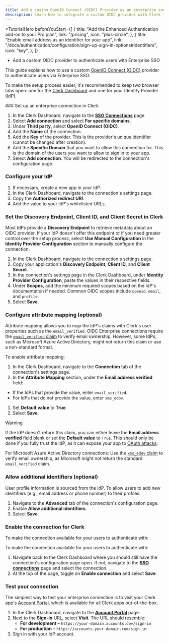 ```yaml
---
title: Add a custom OpenID Connect (OIDC) Provider as an enterprise connection
description: Learn how to integrate a custom OIDC provider with Clerk for Enterprise SSO.
---
```


<TutorialHero
  beforeYouStart={[
    {
      title: "Add the Enhanced Authentication add-on to your Pro plan",
      link: "/pricing",
      icon: "plus-circle",
    },
    {
      title: "Enable email address as an identifier for your app",
      link: "/docs/authentication/configuration/sign-up-sign-in-options#identifiers",
      icon: "key",
    },
  ]}
>
  - Add a custom OIDC provider to authenticate users with Enterprise SSO
</TutorialHero>

This guide explains how to use a custom [OpenID Connect (OIDC)](https://openid.net/developers/how-connect-works) provider to authenticate users via Enterprise SSO.

To make the setup process easier, it's recommended to keep two browser tabs open: one for the [Clerk Dashboard](https://dashboard.clerk.com/last-active?path=user-authentication/sso-connections) and one for your Identity Provider (IdP).

<Steps>
  ### Set up an enterprise connection in Clerk

  1. In the Clerk Dashboard, navigate to the [**SSO Connections**](https://dashboard.clerk.com/last-active?path=user-authentication/sso-connections) page.
  1. Select **Add connection** and select **For specific domains**.
  1. Under **Third party**, select **OpenID Connect (OIDC)**.
  1. Add the **Name** of the connection.
  1. Add the **Key** of the provider. This is the provider's unique identifier (cannot be changed after creation).
  1. Add the **Specific Domain** that you want to allow this connection for. This is the domain of the users you want to allow to sign in to your app.
  1. Select **Add connection**. You will be redirected to the connection's configuration page.

  ### Configure your IdP

  1. If necessary, create a new app in your IdP.
  1. In the Clerk Dashboard, navigate to the connection's settings page.
  1. Copy the **Authorized redirect URI**.
  1. Add the value to your IdP's whitelisted URLs.

  ### Set the Discovery Endpoint, Client ID, and Client Secret in Clerk

  Most IdPs provide a **Discovery Endpoint** to retrieve metadata about an OIDC provider. If your IdP doesn't offer this endpoint or if you need greater control over the setup process, select **Use Manual Configuration** in the **Identity Provider Configuration** section to manually configure the connection.

  1. In the Clerk Dashboard, navigate to the connection's settings page.
  1. Copy your application's **Discovery Endpoint**, **Client ID**, and **Client Secret**.
  1. In the connection's settings page in the Clerk Dashboard, under **Identity Provider Configuration**, paste the values in their respective fields.
  1. Under **Scopes**, add the minimum required scopes based on the IdP's documentation if needed. Common OIDC scopes include `openid`, `email`, and `profile`.
  1. Select **Save**.

  ### Configure attribute mapping (optional)

  Attribute mapping allows you to map the IdP's claims with Clerk's user properties such as the `email_verified`. OIDC Enterprise connections require the [`email_verified` claim](https://openid.net/specs/openid-connect-core-1_0.html#StandardClaims:~:text=Section%C2%A05.7.-,email_verified,-boolean) to verify email ownership. However, some IdPs, such as Microsoft Azure Active Directory, might not return this claim or use a non-standard format.

  To enable attribute mapping:

  1. In the Clerk Dashboard, navigate to the **Connection** tab of the connection's settings page.
  1. In the **Attribute Mapping** section, under the **Email address verified** field:

  - If the IdPs that provide the value, enter `email_verified`.
  - For IdPs that do not provide the value, enter `xms_edov`.

  1. Set **Default value** to **True**.
  1. Select **Save**.

  > [!WARNING]
  > If the IdP doesn't return this claim, you can either leave the **Email address verified** field blank or set the **Default value** to `True`. This should only be done if you fully trust the IdP, as it can expose your app to [OAuth attacks](https://www.descope.com/blog/post/noauth).
  >
  > For Microsoft Azure Active Directory connections: Use the [`xms_edov` claim](https://learn.microsoft.com/en-us/entra/identity-platform/migrate-off-email-claim-authorization#using-the-xms_edov-optional-claim-to-determine-email-verification-status-and-migrate-users) to verify email ownership, as Microsoft might not return the standard `email_verified` claim.

  ### Allow additional identifiers (optional)

  User profile information is sourced from the IdP. To allow users to add new identifiers (e.g., email address or phone number) to their profiles:

  1. Navigate to the **Advanced** tab of the connection's configuration page.
  1. Enable **Allow additional identifiers**.
  1. Select **Save**.

  ### Enable the connection for Clerk

  To make the connection available for your users to authenticate with:

  To make the connection available for your users to authenticate with:

  1. Navigate back to the Clerk Dashboard where you should still have the connection's configuration page open. If not, navigate to the [**SSO connections**](https://dashboard.clerk.com/last-active?path=user-authentication/sso-connections) page and select the connection.
  1. At the top of the page, toggle on **Enable connection** and select **Save**.

  ### Test your connection

  The simplest way to test your enterprise connection is to visit your Clerk app's [Account Portal](/docs/customization/account-portal/overview), which is available for all Clerk apps out-of-the-box.

  1. In the Clerk Dashboard, navigate to the [**Account Portal**](https://dashboard.clerk.com/last-active?path=account-portal) page.
  1. Next to the **Sign-in** URL, select **Visit**. The URL should resemble:
     - **For development** – `https://your-domain.accounts.dev/sign-in`
     - **For production** – `https://accounts.your-domain.com/sign-in`
  1. Sign in with your IdP account.
</Steps>

